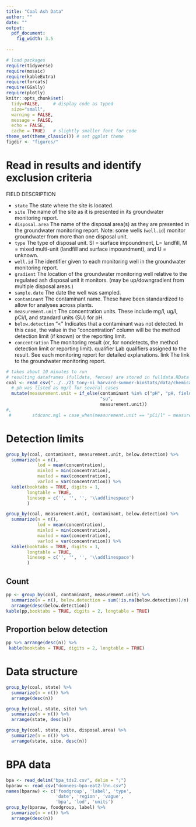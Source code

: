 ```yaml
---
title: "Coal Ash Data"
author: ""
date: ""
output: 
  pdf_document:
    fig_width: 3.5
    
---
```


```r
# load packages
require(tidyverse)
require(mosaic) 
require(kableExtra)
require(forcats)
require(GGally)
require(plotly)
knitr::opts_chunk$set(
  tidy=FALSE,     # display code as typed
  size="small",
  warning = FALSE,
  message = FALSE,
  echo = FALSE, 
  cache = TRUE)   # slightly smaller font for code
theme_set(theme_classic()) # set ggplot theme
figdir <- "figures/"
```


# Read in results and identify exclusion criteria
FIELD	DESCRIPTION

* `state`	The state where the site is located.
* `site`	The name of the site as it is presented in its groundwater monitoring report.
* `disposal.area`	The name of the disposal area(s) as they are presented in the groundwater monitoring report. Note: some wells (`well.id`) monitor groundwater from more than one disposal unit.
* `type`	The type of disposal unit. SI = surface impoundment, L= landfill, M = mixed multi-unit (landfill and surface impoundment), and U = unknown.
* `well.id`	The identifier given to each monitoring well in the groundwater monitoring report.
* `gradient`	The location of the groundwater monitoring well relative to the regulated ash disposal unit it monitors. (may be up/downgradient from multiple disposal areas.)
* `sample.date`	The date the well was sampled.
* `contaminant`	The contaminant name. These have been standardized to allow for analyses across plants.
* `measurement.unit`	The concentration units. These include mg/l, ug/l, pCi/l, and standard units (SU) for pH.
* `below.detection`	"<" Indicates that a contaminant was not detected. In this case, the value in the "concentration" column will be the method detection limit (if known) or the reporting limit. 
* `concentration`	The monitoring result (or, for nondetects, the method detection limit or reporting limit).
qualifier	Lab qualifiers assigned to the result. See each monitoring report for detailed explanations.
link	The link to the groundwater monitoring report.

\footnotesize
```r
# takes about 10 minutes to run
# resulting dataframes (fulldata, fences) are stored in fulldata.RData
coal <- read_csv("../../21_tony-ni_harvard-summer-biostats/data/chemical_data.csv") %>%
  # ph was listed as mg/l for several cases
  mutate(measurement.unit = if_else(contaminant %in% c("pH", "pH, field"), 
                                    "su", 
                                    measurement.unit))
#,
 #        stdconc.mgl = case_when(measurement.unit == "pCi/l" ~ measurement.unit*0.0015))
```



\newpage
# Detection limits
```r
group_by(coal, contaminant, measurement.unit, below.detection) %>%
  summarize(n = n(), 
            lod = mean(concentration), 
            minlod = min(concentration), 
            maxlod = max(concentration), 
            varlod = var(concentration)) %>%
  kable(booktabs = TRUE, digits = 1, 
        longtable = TRUE,
        linesep = c('', '', '', '\\addlinespace')
        )

group_by(coal, measurement.unit, contaminant, below.detection) %>%
  summarize(n = n(), 
            lod = mean(concentration), 
            minlod = min(concentration), 
            maxlod = max(concentration), 
            varlod = var(concentration)) %>%
  kable(booktabs = TRUE, digits = 1, 
        longtable = TRUE,
        linesep = c('', '', '', '\\addlinespace')
        )
```

## Count
```r
pp <- group_by(coal, contaminant, measurement.unit) %>%
  summarize(n = n(), below.detection = sum(!is.na(below.detection))/n) %>%
  arrange(desc(below.detection)) 
kable(pp,booktabs = TRUE, digits = 2, longtable = TRUE)
```

## Proportion below detection
```r
pp %>% arrange(desc(n)) %>%
 kable(booktabs = TRUE, digits = 2, longtable = TRUE)
```

\newpage
# Data structure
```r
group_by(coal, state) %>% 
  summarize(n = n()) %>% 
  arrange(desc(n))

group_by(coal, state, site) %>% 
  summarize(n = n()) %>% 
  arrange(state, desc(n))

group_by(coal, state, site, disposal.area) %>% 
  summarize(n = n()) %>% 
  arrange(state, site, desc(n))
```

# BPA data

```r
bpa <- read_delim("bpa_tds2.csv", delim = ";")
bparaw <- read_csv("donnees-bpa-eat2-lhn.csv")
names(bparaw) <- c('foodgroup', 'label', 'type', 
                   'date', 'region', 'vague', 
                   'bpa', 'lod', 'units')
group_by(bparaw, foodgroup, label) %>% 
  summarize(n = n()) %>% 
  arrange(desc(n))
```
